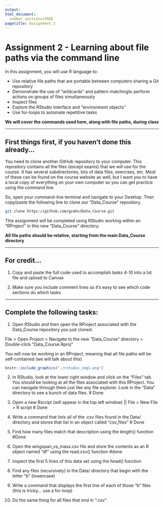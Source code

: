 ```yaml
---
output: 
html_document:
  number_sections=TRUE
pagetitle: Assignment_2
---
```


# **Assignment 2 - Learning about file paths via the command line**

In this assignment, you will use R language to:

+ Use relative file paths that are portable between computers sharing a Git repository
+ Demonstrate the use of "wildcards" and pattern matchingto perform actions on groups of files simultaneously
+ Inspect files
+ Explore the RStudio interface and "environment objects"
+ Use for-loops to automate repetitive tasks

**We will cover the commands used here, along with file paths, during class**

___

## First things first, if you haven't done this already...

You need to clone another GitHub repository to your computer. This repository contains all the files (except exams) that we will use for the course. It has several subdirectories, lots of data files, exercises, etc. Most of these can be found on the course website as well, but I want you to have a local copy of everything on your own computer so you can get practice using the command line. 

So, open your command-line terminal and navigate to your Desktop. Then copy/paste the following line to clone our "Data_Course" repository.

```bash
git clone https://github.com/gzahn/Data_Course.git
```

This assignment will be completed using RStudio working within an "RProject" in this new "Data_Course" directory.

**All file paths should be relative, starting from the main Data_Course directory**

___

## **For credit...**

1.  Copy and paste the full code used to accomplish tasks 4-10 into a txt file and upload to Canvas

2.  Make sure you include comment lines so it's easy to see which code sections do which tasks

____________


## Complete the following tasks:

1.  Open RStudio and then open the RProject associated with the Data_Course repository you just cloned.

File > Open Project > Navigate to the new "Data_Course" directory > Double-click "Data_Course.Rproj"

You will now be working in an RProject, meaning that all file paths will be self-contained (we will talk about this)

```r
knitr::include_graphics("./rstudio_img1.png")
```

2.  In RStudio, look at the lower right window and click on the "Files" tab.  You should be looking at all the files associated with this RProject. You can navigate through them just like any file explorer. Look in the "Data" directory to see a bunch of data files. # Done

3.  Open a new Rscript (will appear in the top left window) || File > New File > R script # Done 

4.  Write a command that lists all of the .csv files found in the Data/ directory and stores that list in an object called "csv_files" # Done 

5.  Find how many files match that description using the length() function #Done

6.  Open the wingspan_vs_mass.csv file and store the contents as an R object named "df" using the read.csv() function #done

7.  Inspect the first 5 lines of this data set using the head() function

8.  Find any files (recursively) in the Data/ directory that begin with the letter "b" (lowercase)

9.  Write a command that displays the first line of each of those "b" files (this is tricky... use a for-loop)

10.  Do the same thing for all files that end in ".csv"

<br><br><br><br>
